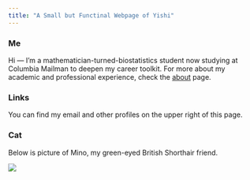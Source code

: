 ```yaml
---
title: "A Small but Functinal Webpage of Yishi"
---
```


### Me

Hi — I’m a mathematician-turned-biostatistics student now studying at Columbia Mailman to deepen my career toolkit. For more about my academic and professional experience, check the [about](about.html) page.

### Links

You can find my email and other profiles on the upper right of this page.


### Cat

Below is picture of Mino, my green-eyed British Shorthair friend.

![](local_files/cat.jpeg)